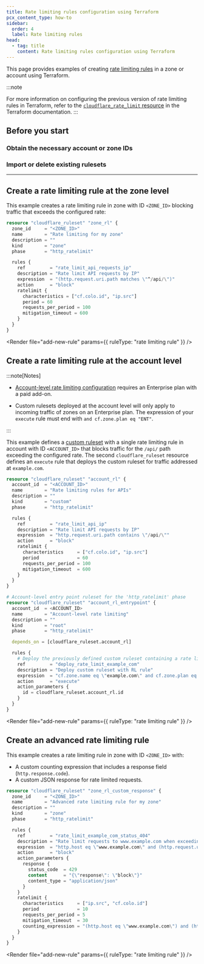 ```yaml
---
title: Rate limiting rules configuration using Terraform
pcx_content_type: how-to
sidebar:
  order: 4
  label: Rate limiting rules
head:
  - tag: title
    content: Rate limiting rules configuration using Terraform
---
```



This page provides examples of creating [rate limiting rules](/waf/rate-limiting-rules/) in a zone or account using Terraform.

:::note

For more information on configuring the previous version of rate limiting rules in Terraform, refer to the [`cloudflare_rate_limit` resource](https://registry.terraform.io/providers/cloudflare/cloudflare/latest/docs/resources/rate_limit) in the Terraform documentation.
:::

## Before you start

### Obtain the necessary account or zone IDs

<Render file="find-ids" />

### Import or delete existing rulesets

<Render file="import-delete-existing-rulesets" />

---

## Create a rate limiting rule at the zone level

This example creates a rate limiting rule in zone with ID `<ZONE_ID>` blocking traffic that exceeds the configured rate:

<Render file="v4-code-snippets" />

```tf
resource "cloudflare_ruleset" "zone_rl" {
  zone_id     = "<ZONE_ID>"
  name        = "Rate limiting for my zone"
  description = ""
  kind        = "zone"
  phase       = "http_ratelimit"

  rules {
    ref         = "rate_limit_api_requests_ip"
    description = "Rate limit API requests by IP"
    expression  = "(http.request.uri.path matches \"^/api/\")"
    action      = "block"
    ratelimit {
      characteristics = ["cf.colo.id", "ip.src"]
      period = 60
      requests_per_period = 100
      mitigation_timeout = 600
    }
  }
}
```

<Render file="add-new-rule" params={{ ruleType: "rate limiting rule" }} />
<br />

## Create a rate limiting rule at the account level

:::note[Notes]

- [Account-level rate limiting configuration](/waf/account/) requires an Enterprise plan with a paid add-on.

- Custom rulesets deployed at the account level will only apply to incoming traffic of zones on an Enterprise plan. The expression of your `execute` rule must end with `and cf.zone.plan eq "ENT"`.

:::

This example defines a [custom ruleset](/ruleset-engine/custom-rulesets/) with a single rate limiting rule in account with ID `<ACCOUNT_ID>` that blocks traffic for the `/api/` path exceeding the configured rate. The second `cloudflare_ruleset` resource defines an `execute` rule that deploys the custom ruleset for traffic addressed at `example.com`.

<Render file="v4-code-snippets" />

```tf
resource "cloudflare_ruleset" "account_rl" {
  account_id  = "<ACCOUNT_ID>"
  name        = "Rate limiting rules for APIs"
  description = ""
  kind        = "custom"
  phase       = "http_ratelimit"

  rules {
    ref         = "rate_limit_api_ip"
    description = "Rate limit API requests by IP"
    expression  = "http.request.uri.path contains \"/api/\""
    action      = "block"
    ratelimit {
      characteristics     = ["cf.colo.id", "ip.src"]
      period              = 60
      requests_per_period = 100
      mitigation_timeout  = 600
    }
  }
}

# Account-level entry point ruleset for the 'http_ratelimit' phase
resource "cloudflare_ruleset" "account_rl_entrypoint" {
  account_id  = <ACCOUNT_ID>
  name        = "Account-level rate limiting"
  description = ""
  kind        = "root"
  phase       = "http_ratelimit"

  depends_on = [cloudflare_ruleset.account_rl]

  rules {
    # Deploy the previously defined custom ruleset containing a rate limiting rule
    ref         = "deploy_rate_limit_example_com"
    description = "Deploy custom ruleset with RL rule"
    expression  = "cf.zone.name eq \"example.com\" and cf.zone.plan eq \"ENT\""
    action      = "execute"
    action_parameters {
      id = cloudflare_ruleset.account_rl.id
    }
  }
}
```

<Render file="add-new-rule" params={{ ruleType: "rate limiting rule" }} />
<br />

## Create an advanced rate limiting rule

This example creates a rate limiting rule in zone with ID `<ZONE_ID>` with:

- A custom counting expression that includes a response field (`http.response.code`).
- A custom JSON response for rate limited requests.

<Render file="v4-code-snippets" />

```tf
resource "cloudflare_ruleset" "zone_rl_custom_response" {
  zone_id     = "<ZONE_ID>"
  name        = "Advanced rate limiting rule for my zone"
  description = ""
  kind        = "zone"
  phase       = "http_ratelimit"

  rules {
    ref         = "rate_limit_example_com_status_404"
    description = "Rate limit requests to www.example.com when exceeding the threshold of 404 responses on /status/"
    expression  = "http.host eq \"www.example.com\" and (http.request.uri.path matches \"^/status/\")"
    action      = "block"
    action_parameters {
      response {
        status_code  = 429
        content      = "{\"response\": \"block\"}"
        content_type = "application/json"
      }
    }
    ratelimit {
      characteristics     = ["ip.src", "cf.colo.id"]
      period              = 10
      requests_per_period = 5
      mitigation_timeout  = 30
      counting_expression = "(http.host eq \"www.example.com\") and (http.request.uri.path matches \"^/status/\") and (http.response.code eq 404)"
    }
  }
}
```

<Render file="add-new-rule" params={{ ruleType: "rate limiting rule" }} />
<br />
